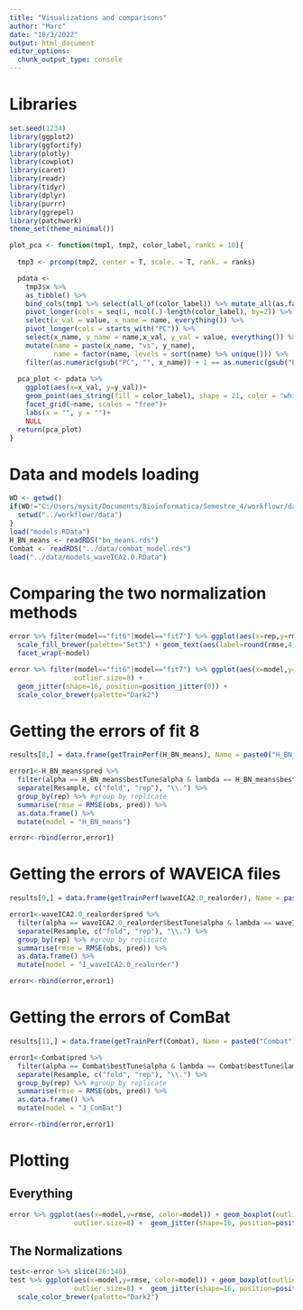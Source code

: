 ```yaml
---
title: "Visualizations and comparisons"
author: "Marc"
date: "18/3/2022"
output: html_document
editor_options: 
  chunk_output_type: console
---
```


# Libraries

```r
set.seed(1234)
library(ggplot2)
library(ggfortify)
library(plotly)
library(cowplot)
library(caret)
library(readr)
library(tidyr)
library(dplyr)
library(purrr)
library(ggrepel)
library(patchwork)
theme_set(theme_minimal())
```

```r
plot_pca <- function(tmp1, tmp2, color_label, ranks = 10){
  
  tmp3 <- prcomp(tmp2, center = T, scale. = T, rank. = ranks)

  pdata <- 
    tmp3$x %>% 
    as_tibble() %>% 
    bind_cols(tmp1 %>% select(all_of(color_label)) %>% mutate_all(as.factor)) %>% 
    pivot_longer(cols = seq(1, ncol(.)-length(color_label), by=2)) %>% 
    select(x_val = value, x_name = name, everything()) %>% 
    pivot_longer(cols = starts_with("PC")) %>% 
    select(x_name, y_name = name,x_val, y_val = value, everything()) %>%
    mutate(name = paste(x_name, "vs", y_name),
           name = factor(name, levels = sort(name) %>% unique())) %>% 
    filter(as.numeric(gsub("PC", "", x_name)) + 1 == as.numeric(gsub("PC", "", y_name)))
  
  pca_plot <- pdata %>% 
    ggplot(aes(x=x_val, y=y_val))+
    geom_point(aes_string(fill = color_label), shape = 21, color = "white")+
    facet_grid(~name, scales = "free")+
    labs(x = "", y = "")+
    NULL
  return(pca_plot)
}

```

# Data and models loading

```r
WD <- getwd()
if(WD!="C:/Users/mysit/Documents/Bioinformatica/Semestre_4/workflowr/data"){
  setwd("../workflowr/data")
}
load("models.RData")
H_BN_means <- readRDS("bn_means.rds")
Combat <- readRDS("../data/combat_model.rds")
load("../data/models_waveICA2.0.RData")
```

# Comparing the two normalization methods

```r
error %>% filter(model=="fit6"|model=="fit7") %>% ggplot(aes(x=rep,y=rmse, fill=rep)) + geom_bar(stat="identity",position=position_stack()) + 
  scale_fill_brewer(palette="Set3") + geom_text(aes(label=round(rmse,4)), position = position_stack(vjust = 0.5)) + 
  facet_wrap(~model)
```

```r
error %>% filter(model=="fit6"|model=="fit7") %>% ggplot(aes(x=model,y=rmse, color=model)) + geom_boxplot(outlier.colour = "red") + geom_boxplot(outlier.colour="red", outlier.shape=1,
                outlier.size=8) +
  geom_jitter(shape=16, position=position_jitter(0)) +
  scale_color_brewer(palette="Dark2")
```


# Getting the errors of fit 8
```r
results[8,] = data.frame(getTrainPerf(H_BN_means), Name = paste0("H_BN_means"), QC = "4th_root + PCA outlier removal + Bad features removal + Mean BN")

error1<-H_BN_means$pred %>%
  filter(alpha == H_BN_means$bestTune$alpha & lambda == H_BN_means$bestTune$lambda) %>% #subset 
  separate(Resample, c("fold", "rep"), "\\.") %>% 
  group_by(rep) %>% #group by replicate
  summarise(rmse = RMSE(obs, pred)) %>% 
  as.data.frame() %>% 
  mutate(model = "H_BN_means")

error<-rbind(error,error1)
```

# Getting the errors of WAVEICA files
```r
results[9,] = data.frame(getTrainPerf(waveICA2.0_realorder), Name = paste0("waveICA2.0_realorder"), QC = "4th_root + PCA outlier removal + Bad features removal + WaveICA2.0")

error1<-waveICA2.0_realorder$pred %>%
  filter(alpha == waveICA2.0_realorder$bestTune$alpha & lambda == waveICA2.0_realorder$bestTune$lambda) %>% #subset 
  separate(Resample, c("fold", "rep"), "\\.") %>% 
  group_by(rep) %>% #group by replicate
  summarise(rmse = RMSE(obs, pred)) %>% 
  as.data.frame() %>% 
  mutate(model = "I_waveICA2.0_realorder")

error<-rbind(error,error1)
```


# Getting the errors of ComBat

```r
results[11,] = data.frame(getTrainPerf(Combat), Name = paste0("Combat"), QC = "4th_root + PCA outlier removal + Bad features removal + ComBat")

error1<-Combat$pred %>%
  filter(alpha == Combat$bestTune$alpha & lambda == Combat$bestTune$lambda) %>% #subset 
  separate(Resample, c("fold", "rep"), "\\.") %>% 
  group_by(rep) %>% #group by replicate
  summarise(rmse = RMSE(obs, pred)) %>% 
  as.data.frame() %>% 
  mutate(model = "J_ComBat")

error<-rbind(error,error1)
```

# Plotting
## Everything
```r
error %>% ggplot(aes(x=model,y=rmse, color=model)) + geom_boxplot(outlier.colour = "red") + geom_boxplot(outlier.colour="red", outlier.shape=1,
                outlier.size=8) +  geom_jitter(shape=16, position=position_jitter(0))
```
## The Normalizations

```r
test<-error %>% slice(26:140)
test %>% ggplot(aes(x=model,y=rmse, color=model)) + geom_boxplot(outlier.colour = "red") + geom_boxplot(outlier.colour="red", outlier.shape=1,
                outlier.size=8) +  geom_jitter(shape=16, position=position_jitter(0)) +
  scale_color_brewer(palette="Dark2")
```
